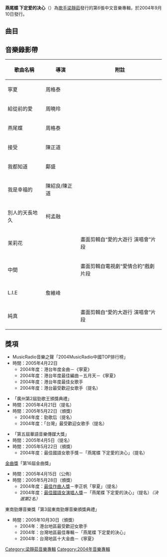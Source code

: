 {{Unreferenced|time=2016-11-05T15:27:45+00:00}}
{{Album infobox |
  Name        = 燕尾蝶 下定爱的决心|
  Type        = 專輯| 
  Artist      = [[梁靜茹|梁靜茹]] |
  Cover       = Wings of love by fish leong.jpg|
  Released    = 2004年9月10日  |
  Genre       = [[华语流行|华语流行]]|
  Label       = [[滚石唱片|滚石唱片]]|
  Last album  = [[戀愛的力量|戀愛的力量]]<br /> (2003年) |
  This album  = 燕尾蝶 下定爱的决心<br /> (2004年)|
  Next album  = [[爱的大游行_Live全记录|爱的大游行 Live全记录]] <br /> (2005年)}}
'''燕尾蝶 下定爱的决心'''（'''{{lang|en|Wings of Love}}'''）為[[歌手|歌手]][[梁靜茹|梁靜茹]]發行的第6張中文音樂專輯，於2004年9月10日發行。

==曲目==

{{Tracklist
| collapsed = 
| headline = 
| font_size = 
| total_length = 

| all_writing = 
| all_music = 
| all_lyrics = 
| all_arranger = 
| all_producer = 
| all_except = 

| writing_credits = 
| music_credits = yes
| lyrics_credits = yes
| arranger_credits = 
| producer_credits = 
| extra_column = 
| longnote_column = 

| title1 = 寧夏
| note1 = 
| longnote1 = 
| music1 = 李正帆
| lyrics1 = 李正帆
| arranger1 = [[五月天|五月天]]
| producer1 = 五月天&[[賈敏恕|賈敏恕]]
| extra1 = 
| length1 = 

| title2 =給從前的愛
| note2 = 
| longnote2 = 
| music2 = [[陳慶祥|阿牛]]
| lyrics2 = 李焯雄
| arranger2 = [[安棟|安棟]]
| producer2 = 賈敏恕
| extra2 = 
| length2 = 

| title3 = 燕尾蝶
| note3 = 
| longnote3 = 
| music3 = 阿信
| lyrics3 = [[陳信宏|阿信]]
| arranger3 = 五月天阿信
| producer3 = 五月天阿信、[[溫尚翊|怪獸]]
| extra3 = 
| length3 = 

| title4 =接受
| note4 = 
| longnote4 = 
| music4 = 林毅心
| lyrics4 = 阿管
| arranger4 = MOOL&YUGI
| producer4 = 賈敏恕
| extra4 = 
| length4 = 

| title5 = 我都知道
| note5 = 
| longnote5 = 
| music5 = [[陶喆|陶喆]]
| lyrics5 = 姚若龍
| arranger5 = 陶喆
| producer5 = 陶喆
| extra5 = 
| length5 = 

| title6 = 我是幸福的
| note6 = 
| longnote6 = 
| music6 = 李正帆
| lyrics6 = 姚若龍
| arranger6 = 王豫民
| producer6 = INDYLEGONZA
| extra6 = 
| length6 = 

| title7 =別人的天長地久
| note7 = 
| longnote7 = 
| music7 = Mool/Yugi
| lyrics7 = 陳沒
| arranger7 = 項仲為、姚家麟
| producer7 = 賈敏恕
| extra7 = 
| length7 = 

| title8 =茉莉花
| note8 = 
| longnote8 = 
| music8 = 李正帆
| lyrics8 = 姚若龍
| arranger8 = 王豫民
| producer8 = INDYLEGONZA
| extra8 = 
| length8 = 

| title9 = 中間
| note9 = 
| longnote9 = 
| music9 = 潘協慶
| lyrics9 = 廖瑩如
| arranger9 = 安棟
| producer9 = 賈敏恕、蔡尚文
| extra9 = 
| length9 = 

| title10 = Love is everything
| note10 = 
| longnote10 = 
| music10 = Kim Sung Tae(2Step Ent.)
| lyrics10 = 林怡芬/陳沒
| arranger10 = 安棟
| producer10 = 賈敏恕、蔡尚文
| extra10 = 
| length10 = 

| title11 = 純真
| note11 = 
| longnote11 = 
| music11 = 阿信
| lyrics11 = 阿信
| arranger11 = 周恆毅、范宗沛
| producer11 = 五月天阿信、瑪莎
| extra11 = 
| length11 = 
}}

== 音樂錄影帶 ==
{| class="wikitable"
!歌曲名稱
!導演
!附註
|-
|寧夏
|周格泰
|
|-
|給從前的愛
|周曉玲
|
|-
|燕尾蝶
|周格泰
|
|-
|接受
|陳正道
|
|-
|我都知道
|鄺盛
|
|-
|我是幸福的
|陳紹良/陳正道
|
|-
|別人的天長地久
|柯孟融
|
|-
|茉莉花
|
|畫面剪輯自“愛的大遊行 演唱會”片段
|-
|中間
|
|畫面剪輯自電視劇“愛情合約”戲劇片段
|-
|L.I.E
|詹維峰
|
|-
|純真
|
|畫面剪輯自“愛的大遊行 演唱會”片段
|}

== 獎項 ==

*MusicRadio音樂之聲「2004MusicRadio中國TOP排行榜」
*時間：2005年4月22日
**2004年度：港台年度金曲－《寧夏》
**2004年度：港台年度最佳編曲－五月天－《寧夏》
**2004年度：港台年度最佳女歌手
**2004年度：港台最受歡迎女歌手（提名）

*「廣州第2屆勁歌王頒獎典禮」
*時間：2005年4月21日（提名）
*時間：2005年5月22日（頒獎）
**2004年度：勁歌后（提名）
**2004年度：「台灣」最受歡迎女歌手（提名）

*「第五屆華語音樂傳媒大獎」
*時間：2005年4月5日（提名）
*時間：2005年5月22日（頒獎）
**2004年度：最佳國語女歌手獎－「燕尾蝶 下定愛的決心」（提名）
[[金曲獎|金曲獎]]「第16屆金曲獎」
*時間：2005年4月15日（公佈）
*時間：2005年5月28日（頒獎）
**2004年度：[[最佳作曲人獎_(金曲獎)|最佳作曲人獎]]－李正帆「寧夏」（提名）
**2004年度：[[最佳國語女歌手獎_(金曲獎)|最佳國語女演唱人獎]]－「燕尾蝶 下定愛的決心」（提名）''（決選第2名）''
東南勁爆音樂獎「第3屆東南勁爆音樂頒獎典禮」 
*時間：2005年10月30日（頒獎）
**2004年：港台地區最受歡迎女歌手
**2004年：台灣地區最佳專輯－「燕尾蝶 下定愛的決心」
**2004年：台灣地區十大金曲－《寧夏》
{{梁靜茹}}
[[Category:梁靜茹音樂專輯|Category:梁靜茹音樂專輯]]
[[Category:2004年音樂專輯|Category:2004年音樂專輯]]